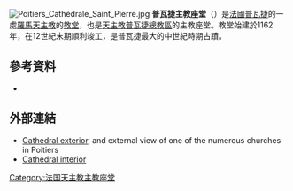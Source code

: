 [[Image:Poitiers_Cathédrale_Saint_Pierre.jpg|thumb]]
'''普瓦捷主教座堂'''（{{lang-fr|Cathédrale Saint-Pierre de Poitiers}}）是[[法國|法國]][[普瓦捷|普瓦捷]]的一處[[羅馬天主教|羅馬天主教]]的[[教堂|教堂]]，也是[[天主教普瓦捷總教區|天主教普瓦捷總教區]]的主教座堂。教堂始建於1162年，在12世紀末期順利竣工，是普瓦捷最大的中世紀時期古蹟。

==參考資料==
*{{cite web
 |ref={{harvid|Poitiers cathédrale, orgue}} 
 |url=http://www.orgues-et-vitraux.ch/default.asp/2-0-2362-11-6-1/ 
 |title=Poitiers cathédrale, orgue Clicquot 
 |work=Orgues & vitraux 
 |accessdate=2012-11-25 
 |deadurl=yes 
 |archiveurl=https://web.archive.org/web/20120206000356/http://www.orgues-et-vitraux.ch/default.asp/2-0-2362-11-6-1/ 
 |archivedate=2012-02-06 
}}

==外部連結==
{{commons category|Cathédrale Saint-Pierre de Poitiers|Poitiers Cathedral}}
* [https://web.archive.org/web/20110604163632/http://infopuq.uquebec.ca/~uss1010/orgues/france/poitierscsp2.jpg Cathedral exterior], and external view of one of the numerous churches in Poitiers
* [https://web.archive.org/web/20110604163649/http://infopuq.uquebec.ca/~uss1010/orgues/france/poitierscsp4.jpg Cathedral interior]

{{coord|46.5803|N|0.3493|E|type:landmark|display=title}}

{{Authority control}}
[[Category:法国天主教主教座堂|Category:法国天主教主教座堂]]